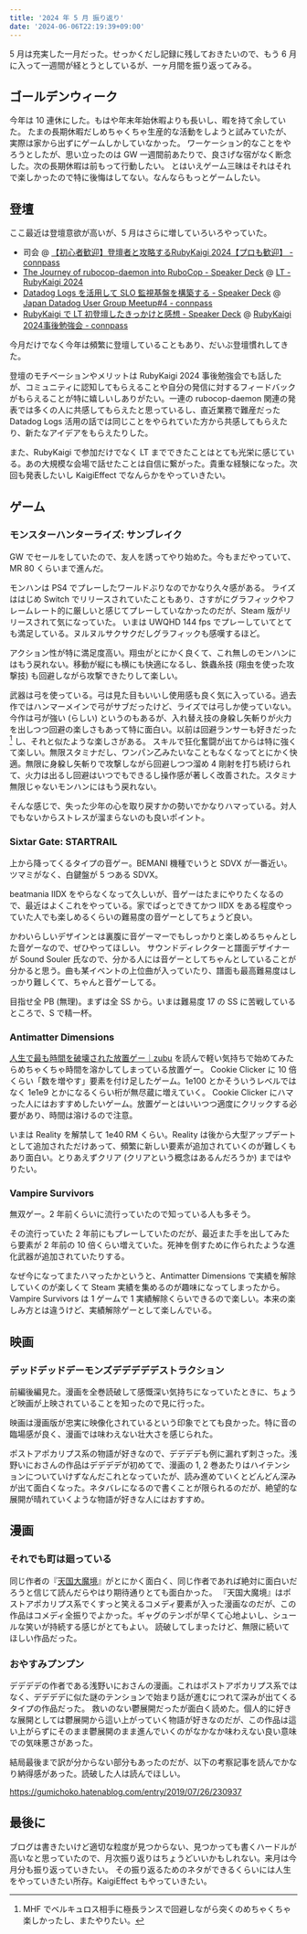 ```yaml
---
title: '2024 年 5 月 振り返り'
date: '2024-06-06T22:19:39+09:00'
---
```


5 月は充実した一月だった。せっかくだし記録に残しておきたいので、もう 6 月に入って一週間が経とうとしているが、一ヶ月間を振り返ってみる。

## ゴールデンウィーク

今年は 10 連休にした。もはや年末年始休暇よりも長いし、暇を持て余していた。
たまの長期休暇だしめちゃくちゃ生産的な活動をしようと試みていたが、実際は家から出ずにゲームしかしていなかった。
ワーケーション的なことをやろうとしたが、思い立ったのは GW 一週間前あたりで、良さげな宿がなく断念した。次の長期休暇は前もって行動したい。
とはいえゲーム三昧はそれはそれで楽しかったので特に後悔はしてない。なんならもっとゲームしたい。

## 登壇

ここ最近は登壇意欲が高いが、5 月はさらに増していろいろやっていた。

- 司会 @ [【初心者歓迎】登壇者と攻略するRubyKaigi 2024【プロも歓迎】 - connpass](https://smartbank.connpass.com/event/313812/)
- [The Journey of rubocop-daemon into RuboCop - Speaker Deck](https://speakerdeck.com/fohte/the-journey-of-rubocop-daemon-into-rubocop) @ [LT - RubyKaigi 2024](https://rubykaigi.org/2024/presentations/lt/)
- [Datadog Logs を活用して SLO 監視基盤を構築する - Speaker Deck](https://speakerdeck.com/fohte/datadog-logs-wohuo-yong-site-slo-jian-shi-ji-pan-wogou-zhu-suru) @ [Japan Datadog User Group Meetup#4 - connpass](https://datadog-jp.connpass.com/event/317091/)
- [RubyKaigi で LT 初登壇したきっかけと感想 - Speaker Deck](https://speakerdeck.com/fohte/rubykaigi-te-lt-chu-deng-tan-sitakitukaketogan-xiang) @ [RubyKaigi 2024事後勉強会 - connpass](https://smarthr.connpass.com/event/319010/)

今月だけでなく今年は頻繁に登壇していることもあり、だいぶ登壇慣れしてきた。

登壇のモチベーションやメリットは RubyKaigi 2024 事後勉強会でも話したが、コミュニティに認知してもらえることや自分の発信に対するフィードバックがもらえることが特に嬉しいしありがたい。一連の rubocop-daemon 関連の発表では多くの人に共感してもらえたと思っているし、直近業務で難産だった Datadog Logs 活用の話では同じことをやられていた方から共感してもらえたり、新たなアイデアをもらえたりした。

また、RubyKaigi で参加だけでなく LT までできたことはとても光栄に感じている。あの大規模な会場で話せたことは自信に繋がった。貴重な経験になった。次回も発表したいし KaigiEffect でなんらかをやっていきたい。

## ゲーム

### モンスターハンターライズ: サンブレイク

<CardLink href="https://store.steampowered.com/app/1446780/MONSTER_HUNTER_RISE/?l=japanese" />

GW でセールをしていたので、友人を誘ってやり始めた。今もまだやっていて、MR 80 くらいまで進んだ。

モンハンは PS4 でプレーしたワールドぶりなのでかなり久々感がある。
ライズははじめ Switch でリリースされていたこともあり、さすがにグラフィックやフレームレート的に厳しいと感じてプレーしていなかったのだが、Steam 版がリリースされて気になっていた。
いまは UWQHD 144 fps でプレーしていてとても満足している。ヌルヌルサクサクだしグラフィックも感嘆するほど。

アクション性が特に満足度高い。翔虫がとにかく良くて、これ無しのモンハンにはもう戻れない。移動が縦にも横にも快適になるし、鉄蟲糸技 (翔虫を使った攻撃技) も回避しながら攻撃できたりして楽しい。

武器は弓を使っている。弓は見た目もいいし使用感も良く気に入っている。過去作ではハンマーメインで弓がサブだったけど、ライズでは弓しか使っていない。
今作は弓が強い (らしい) というのもあるが、入れ替え技の身躱し矢斬りが火力を出しつつ回避の楽しさもあって特に面白い。以前は回避ランサーも好きだった [^1] し、それと似たような楽しさがある。
スキルで狂化奮闘が出てからは特に強くて楽しい。無限スタミナだし、ワンパン乙みたいなこともなくなってとにかく快適。無限に身躱し矢斬りで攻撃しながら回避しつつ溜め 4 剛射を打ち続けられて、火力は出るし回避はいつでもできるし操作感が著しく改善された。スタミナ無限じゃないモンハンにはもう戻れない。

[^1]: MHF でベルキュロス相手に極長ランスで回避しながら突くのめちゃくちゃ楽しかったし、またやりたい。

そんな感じで、失った少年の心を取り戻すかの勢いでかなりハマっている。対人でもないからストレスが溜まらないのも良いポイント。

### Sixtar Gate: STARTRAIL

<CardLink href="https://store.steampowered.com/app/1802720/_/?l=japanese" />

上から降ってくるタイプの音ゲー。BEMANI 機種でいうと SDVX が一番近い。ツマミがなく、白鍵盤が 5 つある SDVX。

beatmania IIDX をやらなくなって久しいが、音ゲーはたまにやりたくなるので、最近はよくこれをやっている。家でぱっとできてかつ IIDX をある程度やっていた人でも楽しめるくらいの難易度の音ゲーとしてちょうど良い。

かわいらしいデザインとは裏腹に音ゲーマーでもしっかりと楽しめるちゃんとした音ゲーなので、ぜひやってほしい。
サウンドディレクターと譜面デザイナーが Sound Souler 氏なので、分かる人には音ゲーとしてちゃんとしていることが分かると思う。曲も某イベントの上位曲が入っていたり、譜面も最高難易度はしっかり難しくて、ちゃんと音ゲーしてる。

目指せ全 PB (無理)。まずは全 SS から。いまは難易度 17 の SS に苦戦しているところで、S で精一杯。

### Antimatter Dimensions

<CardLink href="https://store.steampowered.com/app/1399720/Antimatter_Dimensions/" />

[人生で最も時間を破壊された放置ゲー｜zubu](https://note.com/zubububu/n/n62602227c1cc) を読んで軽い気持ちで始めてみたらめちゃくちゃ時間を溶かしてしまっている放置ゲー。
Cookie Clicker に 10 倍くらい「数を増やす」要素を付け足したゲーム。1e100 とかそういうレベルではなく 1e1e9 とかになるくらい桁が無尽蔵に増えていく。
Cookie Clicker にハマった人にはおすすめしたいゲーム。放置ゲーとはいいつつ適度にクリックする必要があり、時間は溶けるので注意。

いまは Reality を解禁して 1e40 RM くらい。Reality は後から大型アップデートとして追加されただけあって、頻繁に新しい要素が追加されていくのが難しくもあり面白い。とりあえずクリア (クリアという概念はあるんだろうか) まではやりたい。

### Vampire Survivors

<CardLink href="https://store.steampowered.com/app/1794680/Vampire_Survivors/?l=japanese" />

無双ゲー。2 年前くらいに流行っていたので知っている人も多そう。

その流行っていた 2 年前にもプレーしていたのだが、最近また手を出してみたら要素が 2 年前の 10 倍くらい増えていた。死神を倒すために作られたような進化武器が追加されていたりする。

なぜ今になってまたハマったかというと、Antimatter Dimensions で実績を解除していくのが楽しくて Steam 実績を集めるのが趣味になってしまったから。Vampire Survivors は 1 ゲームで 1 実績解除くらいできるので楽しい。本来の楽しみ方とは違うけど、実績解除ゲーとして楽しんでいる。

## 映画

### デッドデッドデーモンズデデデデデストラクション

<Mastodon url="https://social.fohte.net/@fohte/112500420724317611" />

前編後編見た。漫画を全巻読破して感慨深い気持ちになっていたときに、ちょうど映画が上映されていることを知ったので見に行った。

映画は漫画版が忠実に映像化されているという印象でとても良かった。特に音の臨場感が良く、漫画では味わえない壮大さを感じられた。

ポストアポカリプス系の物語が好きなので、デデデデも例に漏れず刺さった。浅野いにおさんの作品はデデデデが初めてで、漫画の 1, 2 巻あたりはハイテンションについていけずなんだこれとなっていたが、読み進めていくとどんどん深みが出て面白くなった。ネタバレになるので書くことが限られるのだが、絶望的な展開が晴れていくような物語が好きな人にはおすすめ。

## 漫画

### それでも町は廻っている

<CardLink href="https://amzn.to/3V4nwxq" />

同じ作者の『[天国大魔境](https://amzn.to/4e6XW3r)』がとにかく面白く、同じ作者であれば絶対に面白いだろうと信じて読んだらやはり期待通りとても面白かった。
『天国大魔境』はポストアポカリプス系でくすっと笑えるコメディ要素が入った漫画なのだが、この作品はコメディ全振りでよかった。ギャグのテンポが早くて心地よいし、シュールな笑いが持続する感じがとてもよい。
読破してしまったけど、無限に続いてほしい作品だった。

### おやすみプンプン

<CardLink href="https://amzn.to/3Vf9Z62" />

デデデデの作者である浅野いにおさんの漫画。これはポストアポカリプス系ではなく、デデデデに似た謎のテンションで始まり話が進むにつれて深みが出てくるタイプの作品だった。
救いのない鬱展開だったが面白く読めた。個人的に好きな展開としては鬱展開から這い上がっていく物語が好きなのだが、この作品は這い上がらずにそのまま鬱展開のまま進んでいくのがなかなか味わえない良い意味での気味悪さがあった。

結局最後まで訳が分からない部分もあったのだが、以下の考察記事を読んでかなり納得感があった。読破した人は読んでほしい。

https://gumichoko.hatenablog.com/entry/2019/07/26/230937

## 最後に

ブログは書きたいけど適切な粒度が見つからない、見つかっても書くハードルが高いなと思っていたので、月次振り返りはちょうどいいかもしれない。来月は今月分も振り返っていきたい。
その振り返るためのネタができるくらいには人生をやっていきたい所存。KaigiEffect もやっていきたい。
